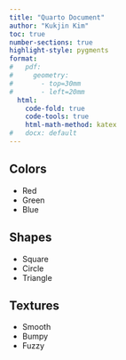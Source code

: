 ```yaml
---
title: "Quarto Document"
author: "Kukjin Kim"
toc: true
number-sections: true
highlight-style: pygments
format: 
#   pdf: 
#     geometry: 
#       - top=30mm
#       - left=20mm
  html: 
    code-fold: true
    code-tools: true
    html-math-method: katex
#   docx: default
---
```


## Colors
- Red
- Green 
- Blue

## Shapes

- Square
- Circle
- Triangle

## Textures

- Smooth
- Bumpy
- Fuzzy